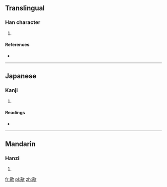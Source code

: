 ==Translingual==

===Han character===
{{Han char|rn=76|rad=欠|as=11|sn=15|four=|canj=XX卜月弓 (XXYBN), 卜月弓人 (YBNO)}}

# {{defn|Han|sort=欠11}}

====References====
* {{Han ref|kx=0572.050|dkj=16190|dj=0960.040|hdz=32150.120|uh=6B52|ud=27474}}

----

==Japanese==

===Kanji===
{{ja-kanji|grade=|rs=欠11}}

# {{defn|Japanese|sort=欠11}}

====Readings====
* {{ja-readings|on=[[てき]] (teki), [[ちゃく]] (chaku)|kun=[[わらう]] (warau)}}

----

==Mandarin==

===Hanzi===
{{cmn-hanzi|pin=[[tì]] ([[ti4]])|wg=t'i<sup>4</sup>}}

# {{defn|Mandarin|sort=欠11}}

[[fr:歒]]
[[pl:歒]]
[[zh:歒]]